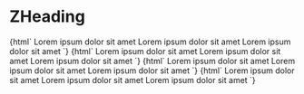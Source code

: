 
<Meta
  title="Typography/ZHeading"
  component="z-heading"
/>

# ZHeading

<Preview>
  <Story name="h1">
    {html`
      <z-heading
        variant="regular"
        level="1"
        >Lorem ipsum dolor sit amet
      </z-heading>
      <z-heading
        variant="semibold"
        level="1"
        >Lorem ipsum dolor sit amet</z-heading
      >
      <z-heading
        variant="light"
        level="1"
        >Lorem ipsum dolor sit amet</z-heading
      >
    `}
  </Story>
  <Story name="h2">
    {html`
      <z-heading
        variant="regular"
        level="2"
        >Lorem ipsum dolor sit amet</z-heading
      >
      <z-heading
        variant="semibold"
        level="2"
        >Lorem ipsum dolor sit amet</z-heading
      >
      <z-heading
        variant="light"
        level="2"
        >Lorem ipsum dolor sit amet</z-heading
      >
    `}
  </Story>
  <Story name="h3">
    {html`
      <z-heading
        variant="regular"
        level="3"
        >Lorem ipsum dolor sit amet</z-heading
      >
      <z-heading
        variant="semibold"
        level="3"
        >Lorem ipsum dolor sit amet</z-heading
      >
      <z-heading
        variant="light"
        level="3"
        >Lorem ipsum dolor sit amet</z-heading
      >
    `}
  </Story>
  <Story name="h4">
    {html`
      <z-heading
        variant="regular"
        level="4"
        >Lorem ipsum dolor sit amet</z-heading
      >
      <z-heading
        variant="semibold"
        level="4"
        >Lorem ipsum dolor sit amet</z-heading
      >
      <z-heading
        variant="light"
        level="4"
        >Lorem ipsum dolor sit amet</z-heading
      >
    `}
  </Story>
</Preview>

<Props of="z-heading" />
